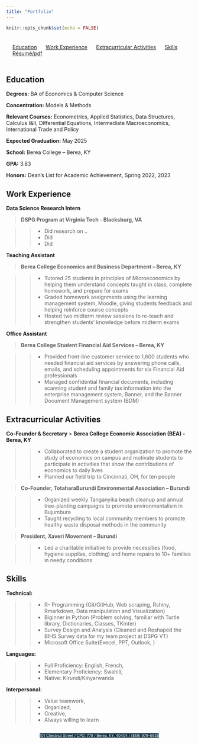 ```yaml
---
title: "Portfolio"
---
```


```r
knitr::opts_chunk$set(echo = FALSE)
```

<style>
#topbar {
  display: flex;
  justify-content: space-around;
  align-items: center;
  background-color: none;
  padding: 7px;
}
#topbar a {
  margin: 0 10px;
}
</style>
<div id="topbar">
  
  <a href="#Education">Education</a>
  <a href="#Work-Experience">Work Experience</a>
  <a href="#Extracurricular-Activities">Extracurricular Activities</a>
  <a href="#Skills">Skills</a>
  <a href="_site/Sotaire's_2 Resume .pdf" download>Résumé/pdf</a> <!-- Added the link to your PDF -->
</div>

<style>
body {
  background-image: url("images/blackblue.png");
  background-size: 10% 100%;
  background-repeat: no-repeat;
  background-position: left top;
}
.address-line {
  display: flex;
  justify-content: center;
}
</style>


## Education <a name="Education"></a>

**Degrees:** BA of Economics & Computer Science

**Concentration:** Models & Methods

**Relevant Courses:** Econometrics, Applied Statistics, Data Structures, Calculus I&II, Differential Equations, Intermediate Macroeconomics, International Trade and Policy

**Expected Graduation:** May 2025

**School:** Berea College – Berea, KY

**GPA:** 3.83

**Honors:** Dean’s List for Academic Achievement, Spring 2022, 2023

## Work Experience  <a name="Work-Experience"></a>

**Data Science Research Intern**

> **DSPG Program at Virginia Tech - Blacksburg, VA**

 >> * Did research on ..
 >> * Did
 >> * Did

**Teaching Assistant**

> **Berea College Economics and Business Department – Berea, KY**

 >> * Tutored 25 students in principles of Microeconomics by helping them understand concepts taught in class, complete homework, and prepare for exams
 >> * Graded homework assignments using the learning management system, Moodle, giving students feedback and helping reinforce course concepts
 >> *	Hosted two midterm review sessions to re-teach and strengthen students’ knowledge before midterm exams 

**Office Assistant**

> **Berea College Student Financial Aid Services – Berea, KY**

 >> *	Provided front-line customer service to 1,600 students who needed financial aid services by answering phone calls, emails, and scheduling appointments for six Financial Aid professionals 
 >> *	Managed confidential financial documents, including scanning student and family tax information into the enterprise management system, Banner, and the Banner Document Management system (BDM)


## Extracurricular Activities <a name="Extracurricular-Activities"></a>

**Co-Founder & Secretary**
> **Berea College Economic Association (BEA) - Berea, KY**

>> *	Collaborated to create a student organization to promote the study of economics on campus and motivate students to participate in activities that show the contributions of economics to daily lives
>> *	Planned our field trip to Cincinnati, OH, for ten people

> **Co-Founder, TotaharaBurundi Environmental Association – Burundi**

>> *	Organized weekly Tanganyika beach cleanup and annual tree-planting campaigns to promote environmentalism in Bujumbura
>> *	Taught recycling to local community members to promote healthy waste disposal methods in the community

> **President, Xaveri Movement – Burundi** 	

>> *	Led a charitable initiative to provide necessities (food, hygiene supplies, clothing) and home repairs to 10+ families in needy conditions
 

## Skills <a name="Skills"></a>

**Technical:** 

>> * R- Programming (Git/GitHub, Web scraping, Rshiny, Rmarkdown, Data manipulation and Visualization)
>> * Biginner in Python (Problem solving, familiar with Turtle library, Dictionaries, Classes, TKinter)
>> * Survey Design and Analysis (Cleaned and Reshaped the BIHS Survey data for my team project at DSPG VT)
>> * Microsoft Office Suite(Execel, PPT, Outlook, )

**Languages:** 

>> * Full Proficiency: English, French,
>> * Elementary Proficiency: Swahili,
>> * Native: Kirundi/Kinyarwanda

**Interpersonal:**

>> * Value teamwork, 
>> * Organized, 
>> * Creative,
>> * Always willing to learn


 <div class="address-line">
  <span style="background-color: #0F2E3D; color: white; font-size: 10px;">101 Chestnut Street  / CPO: 779 / </span>
  <span style="background-color: #0F2E3D; color: white; font-size: 10px;">Berea, KY, 40404 / </span>
  [<span style="background-color: #0F2E3D; color: white; font-size: 10px;">(859) 979-6935</span>](tel:+18599796935)
</div>

